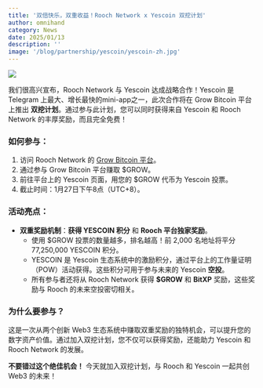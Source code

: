 ```yaml
---
title: '双倍快乐，双重收益！Rooch Network x Yescoin 双挖计划'
author: omnihand
category: News
date: 2025/01/13
description: ''
image: '/blog/partnership/yescoin/yescoin-zh.jpg'
---
```



<PostHeader />

![](/blog/partnership/yescoin/yescoin-zh.jpg)

我们很高兴宣布，Rooch Network 与 Yescoin 达成战略合作！Yescoin 是 Telegram 上最大、增长最快的mini-app之一，此次合作将在 Grow Bitcoin 平台上推出 **双挖计划**。通过参与此计划，您可以同时获得来自 Yescoin 和 Rooch Network 的丰厚奖励，而且完全免费！

### 如何参与：

1. 访问 Rooch Network 的 [Grow Bitcoin 平台](https://grow.rooch.network/)。
2. 通过参与 Grow Bitcoin 平台赚取 $GROW。
3. 前往平台上的 Yescoin 页面，用您的 $GROW 代币为 Yescoin 投票。
4. 截止时间：1月27日下午8点（UTC+8）。

### 活动亮点：

- **双重奖励机制**：**获得 YESCOIN 积分** 和 **Rooch 平台独家奖励**。
    - 使用 $GROW 投票的数量越多，排名越高！前 2,000 名地址将平分 77,250,000 YESCOIN 积分。
    - YESCOIN 是 Yescoin 生态系统中的激励积分，通过平台上的工作量证明（POW）活动获得。这些积分可用于参与未来的 Yescoin **空投**。
    - 所有参与者还将从 Rooch Network 获得 **$GROW** 和 **BitXP** 奖励，这些奖励与 Rooch 的未来空投密切相关。

### 为什么要参与？

这是一次从两个创新 Web3 生态系统中赚取双重奖励的独特机会，可以提升您的数字资产价值。通过加入双挖计划，您不仅可以获得奖励，还能助力 Yescoin 和 Rooch Network 的发展。

**不要错过这个绝佳机会！** 今天就加入双挖计划，与 Rooch 和 Yescoin 一起共创 Web3 的未来！
